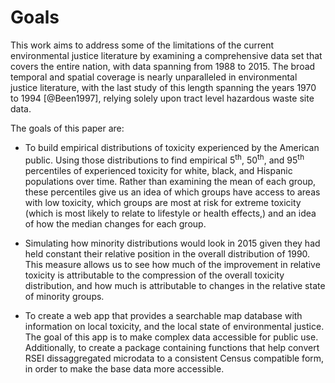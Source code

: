 # Goals {#goals}

This work aims to address some of the limitations of the current environmental justice literature by examining a comprehensive data set that covers the entire nation, with data spanning from 1988 to 2015. The broad temporal and spatial coverage is nearly unparalleled in environmental justice literature, with the last study of this length spanning the years 1970 to 1994 [@Been1997], relying solely upon tract level hazardous waste site data. 

The goals of this paper are:

* To build empirical distributions of toxicity experienced by the American public. Using those distributions to find empirical 5^th^, 50^th^, and 95^th^ percentiles of experienced toxicity for white, black, and Hispanic populations over time. Rather than examining the mean of each group, these percentiles give us an idea of which groups have access to areas with low toxicity, which groups are most at risk for extreme toxicity (which is most likely to relate to lifestyle or health effects,) and an idea of how the median changes for each group. 

* Simulating how minority distributions would look in 2015 given they had held constant their relative position in the overall distribution of 1990. This measure allows us to see how much of the improvement in relative toxicity is attributable to the compression of the overall toxicity distribution, and how much is attributable to changes in the relative state of minority groups. 

* To create a web app that provides a searchable map database with information on local toxicity, and the local state of environmental justice. The goal of this app is to make complex data accessible for public use. Additionally, to create a package containing functions that help convert RSEI dissaggregated microdata to a consistent Census compatible form, in order to make the base data more accessible. 
